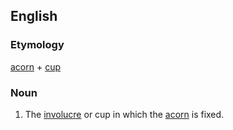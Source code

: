 ==English==
===Etymology===
[[acorn]] + [[cup]]
===Noun===
{{infl|en|noun}}

#The [[involucre]] or cup in which the [[acorn]] is fixed.